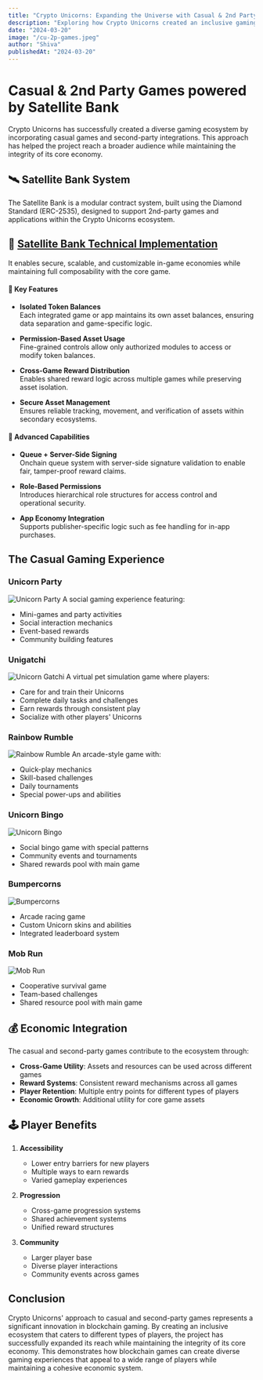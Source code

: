 ```yaml
---
title: "Crypto Unicorns: Expanding the Universe with Casual & 2nd Party Games"
description: "Exploring how Crypto Unicorns created an inclusive gaming ecosystem through casual games and second-party integrations."
date: "2024-03-20"
image: "/cu-2p-games.jpeg"
author: "Shiva"
publishedAt: "2024-03-20"
---
```


# Casual & 2nd Party Games powered by Satellite Bank

Crypto Unicorns has successfully created a diverse gaming ecosystem by incorporating casual games and second-party integrations. This approach has helped the project reach a broader audience while maintaining the integrity of its core economy.

## 🛰️ Satellite Bank System

The Satellite Bank is a modular contract system, built using the Diamond Standard (ERC-2535), designed to support 2nd-party games and applications within the Crypto Unicorns ecosystem. 


## 🔗 [Satellite Bank Technical Implementation](https://github.com/Laguna-Games/cu-osc-satbank)

It enables secure, scalable, and customizable in-game economies while maintaining full composability with the core game.


#### 🔑 Key Features

- **Isolated Token Balances**  
  Each integrated game or app maintains its own asset balances, ensuring data separation and game-specific logic.

- **Permission-Based Asset Usage**  
  Fine-grained controls allow only authorized modules to access or modify token balances.

- **Cross-Game Reward Distribution**  
  Enables shared reward logic across multiple games while preserving asset isolation.

- **Secure Asset Management**  
  Ensures reliable tracking, movement, and verification of assets within secondary ecosystems.

#### 🔐 Advanced Capabilities

- **Queue + Server-Side Signing**  
  Onchain queue system with server-side signature validation to enable fair, tamper-proof reward claims.

- **Role-Based Permissions**  
  Introduces hierarchical role structures for access control and operational security.

- **App Economy Integration**  
  Supports publisher-specific logic such as fee handling for in-app purchases.


## The Casual Gaming Experience

### Unicorn Party
![Unicorn Party](/unicorn-party.jpeg)
A social gaming experience featuring:
- Mini-games and party activities
- Social interaction mechanics
- Event-based rewards
- Community building features


### Unigatchi
![Unicorn Gatchi](/unigatchi.png)
A virtual pet simulation game where players:
- Care for and train their Unicorns
- Complete daily tasks and challenges
- Earn rewards through consistent play
- Socialize with other players' Unicorns


### Rainbow Rumble
![Rainbow Rumble](/rainbow-rumble.jpg)
An arcade-style game with:
- Quick-play mechanics
- Skill-based challenges
- Daily tournaments
- Special power-ups and abilities

### Unicorn Bingo
![Unicorn Bingo](/cu-bingo.jpeg)
   - Social bingo game with special patterns
   - Community events and tournaments
   - Shared rewards pool with main game

### Bumpercorns
![Bumpercorns](/cu-bumpercorns.jpeg)
   - Arcade racing game
   - Custom Unicorn skins and abilities
   - Integrated leaderboard system

### Mob Run
![Mob Run](/mob-run.webp)
   - Cooperative survival game
   - Team-based challenges
   - Shared resource pool with main game


## 💰 Economic Integration

The casual and second-party games contribute to the ecosystem through:

- **Cross-Game Utility**: Assets and resources can be used across different games
- **Reward Systems**: Consistent reward mechanisms across all games
- **Player Retention**: Multiple entry points for different types of players
- **Economic Growth**: Additional utility for core game assets

## 🕹️ Player Benefits

1. **Accessibility**
   - Lower entry barriers for new players
   - Multiple ways to earn rewards
   - Varied gameplay experiences

2. **Progression**
   - Cross-game progression systems
   - Shared achievement systems
   - Unified reward structures

3. **Community**
   - Larger player base
   - Diverse player interactions
   - Community events across games

## Conclusion

Crypto Unicorns' approach to casual and second-party games represents a significant innovation in blockchain gaming. By creating an inclusive ecosystem that caters to different types of players, the project has successfully expanded its reach while maintaining the integrity of its core economy.
This demonstrates how blockchain games can create diverse gaming experiences that appeal to a wide range of players while maintaining a cohesive economic system. 